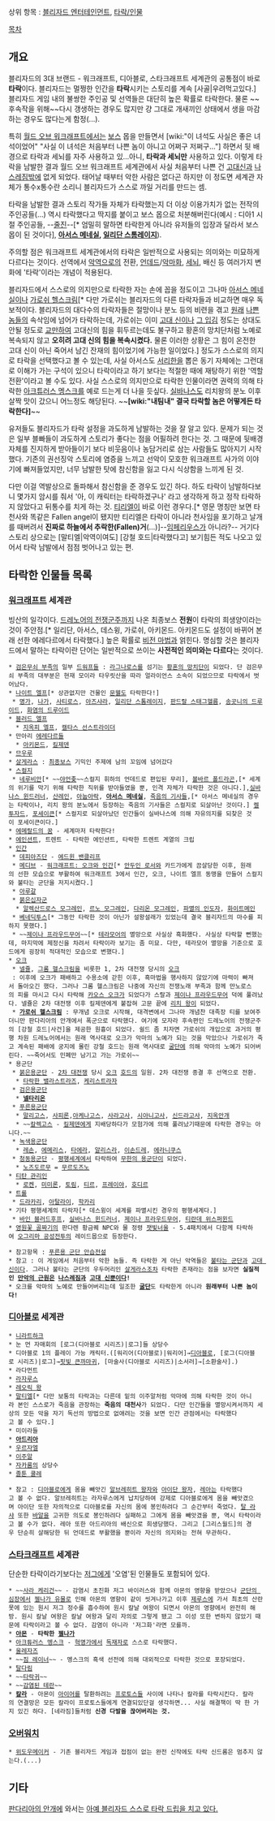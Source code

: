 상위 항목 : [[블리자드 엔터테인먼트]], [[타락/인물]]

[[목차]]

== 개요 ==
블리자드의 3대 브랜드 - 워크래프트, 디아블로, 스타크래프트 세계관의 공통점이 바로 '''타락'''이다. 블리자드는 멀쩡한 인간을 '''타락'''시키는 스토리를 계속 [사골|우려먹고있다.] 블리자드 게임 내의 불쌍한 주인공 및 선역들은 대단히 높은 확률로 타락한다. 물론 ~~후속작을 위해~~다시 갱생하는 경우도 많지만 걍 그대로 개새끼인 상태에서 생을 마감하는 경우도 많다는게 함정(...).

특히 [[월드 오브 워크래프트]]에서는 [[보스]] 몹을 만들면서 [wiki:"이 녀석도 사실은 좋은 녀석이었어" "사실 이 녀석은 처음부터 나쁜 놈이 아니고 어쩌구 저쩌구..."] 하면서 뒷 배경으로 타락과 세뇌를 자주 사용하고 있...아니, '''타락과 세뇌만''' 사용하고 있다. 이렇게 타락을 남발한 결과 월드 오브 워크래프트 세계관에서 사실 처음부터 나쁜 건 [[고대신]]과 [[나스레짐]]밖에 없게 되었다. 태어날 때부터 악한 사람은 없다곤 하지만 이 정도면 세계관 자체가 통수x통수란 소리니 블리자드가 스스로 까일 거리를 만드는 셈.

타락을 남발한 결과 스토리 작가들 자체가 타락했는지 더 이상 이용가치가 없는 전작의 주인공들(...) 역시 타락했다고 딱지를 붙이고 보스 몹으로 처분해버린다(예시 : 디아1 시절 주인공들, --[[줄진]]--[* 엄밀히 말하면 타락한게 아니라 유저들의 입장과 달라서 보스몹이 된 것이다], '''[[아서스 메네실]], [[일리단 스톰레이지]]''').

주의할 점은 워크래프트 세계관에서의 타락은 일반적으로 사용되는 의미와는 미묘하게 다르다는 것이다. 선역에서 [[악역]]으로의 전환, [[언데드]]/[[악마]]화, [[세뇌]], 배신 등 여러가지 변화에 '타락'이라는 개념이 적용된다. 

블리자드에서 스스로의 의지만으로 타락한 자는 손에 꼽을 정도이고 그나마 [[아서스 메네실]]이나 [[가로쉬 헬스크림]][* 다만 가로쉬는 블리자드의 다른 타락자들과 비교하면 매우 독보적이다. 블리자드의 대다수의 타락자들은 절망이나 분노 등의 비련을 겪고 [[나스레짐|원래]] [[고대신|나쁜놈]]들의 속삭임에 넘어가 타락하는데, 가로쉬는 이미 [[고대 신]]이나 [[샤(워크래프트)| 그 입김]] 정도는 상대도 안될 정도로 [[교만의 샤|교만]]하여 고대신의 힘을 휘두르는데도 불구하고 황혼의 망치단처럼 노예로 복속되지 않고 '''오히려 고대 신의 힘을 복속시켰다.''' 물론 이러한 상황은 그 힘이 온전한 고대 신이 아닌 죽어서 남긴 잔재의 힘이었기에 가능한 일이었다.] 정도가 스스로의 의지로 타락을 선택했다고 볼 수 있는데, 사실 아서스도 [[서리한]]을 뽑은 동기 자체에는 그런대로 이해가 가는 구석이 있으니 타락이라고 하기 보다는 적절한 때에 재탕하기 위한 '역할 전환'이라고 볼 수도 있다. 사실 스스로의 의지만으로 타락한 인물이라면 권력의 의해 타락한 [[아크튜러스 멩스크]]를 예로 드는게 더 나을 듯싶다. [[실바나스 윈드러너|실바나스]]도 리치왕의 분노 이후 살짝 맛이 갔으니 어느정도 해당된다. ~~'''[wiki:"내팀내" 결국 타락할 놈은 어떻게든 타락한다]'''~~

유저들도 블리자드가 타락 설정을 과도하게 남발하는 것을 잘 알고 있다. 문제가 되는 것은 일부 블빠들이 과도하게 스토리가 좋다는 점을 어필하려 한다는 것. 그 때문에 뒷배경 자체를 진지하게 받아들이기 보다 비웃음이나 농담거리로 삼는 사람들도 많아지기 시작했다. 기존의 권선징악 스토리에 염증을 느끼고 선악이 모호한 워크래프트 사가의 이야기에 빠져들었지만, 너무 남발한 탓에 참신함을 잃고 다시 식상함을 느끼게 된 것.

다만 이걸 역발상으로 돌파해서 참신함을 준 경우도 있긴 하다. 하도 타락이 남발하다보니 몇가지 암시를 줘서 '아, 이 캐릭터는 타락하겠구나' 라고 생각하게 하고 정작 타락하지 않았다고 뒤통수를 치게 하는 것. [[티리엘]]이 바로 이런 경우다.[* 영문 명칭만 보면 타천사와 똑같은 Fallen angel이 됐지만 티리엘은 타락이 아니라 천사임을 포기하고 날개를 때버려서 '''진짜로 하늘에서 추락한(Fallen)거'''(...)]--[[임페리우스]]가 아니라?-- 거기다 스토리 상으로는 [말티엘|악역이여도] [강철 호드|타락했다고] 보기힘든 적도 나오고 있어서 타락 남발에서 점점 벗어나고 있는 편.

== 타락한 인물들 목록 ==
=== [[워크래프트]] 세계관 ===
빙산의 일각이다. [[드레노어의 전쟁군주]]까지 나온 최종보스 '''전원'''이 타락의 희생양이라는 것이 주안점.[* 일리단, 아서스, 데스윙, 가로쉬, 아키몬드. 아키몬드도 설정이 바뀌어 본래 선한 에레다르에서 타락했다.] 높은 확률로 [[비전 마법]]과 얽힌다. 명심할 것은 블리자드에서 말하는 타락이란 단어는 일반적으로 쓰이는 '''사전적인 의미와는 다르다'''는 것이다. 

 * [[검은무쇠 부족]]의 일부 [[드워프]]들 : [[라그나로스]]를 섬기는 [[황혼의 망치단]]이 되었다. 단 검은무쇠 부족의 대부분은 현재 모이라 타우릿산을 따라 얼라이언스 소속이 되었으므로 타락에서 벗어났다.
 * [[나이트 엘프]][* 상관없지만 건물인 [[문웰]]도 타락한다!]
  * [[명가]], [[나가]], [[사티로스]], [[아즈샤라]], [[일리단 스톰레이지]], [[판드랄 스태그헬름]], [[늑대인간(워크래프트)|송곳니의 드루이드]], [[화염의 드루이드]]
 * [[블러드 엘프]]
   * [[지옥피 엘프]], [[캘타스 선스트라이더]]
 * 만아리 [[에레다르]]들
   * [[아키몬드]], [[킬제덴]]
 * [[므우루]]
 * [[살게라스]] : [[최종보스]] 기믹인 주제에 남의 꼬임에 넘어갔다
 * [[스컬지(워크래프트)|스컬지]]
  * [[네루비안]][* ~~[[야언좆]]~~스컬지 휘하의 언데드로 편입된 무리], [[볼바르 폴드라곤]],[* 세계의 위기를 막기 위해 타락한 직위를 받아들였을 뿐, 인격 자체가 타락한 것은 아니다.],[[실바나스 윈드러너]], [[산레인]], [[아눕아락]], '''[[아서스 메네실]]''', [[죽음의 기사]]들,[* 아서스 메네실의 경우는 타락이나, 리치 왕의 분노에서 등장하는 죽음의 기사들은 스컬지로 되살아난 것이다.] [[켈투자드]], [[포세이큰]][* 스컬지로 되살아났던 인간들이 실바나스에 의해 자유의지를 되찾은 것이 포세이큰이다.]
 * [[에메랄드의 꿈]] - 세계마저 타락한다!
 * [[에인션트]], 트렌트 - 타락한 에인션트, 타락한 트렌트 계열의 크립
 * [[인간(워크래프트)|인간]]
  * [[데피아즈단]] - [[에드윈 밴클리프]]
  * [[메디브]] - [[워크래프트: 오크와 인간]][* [[안두인 로서]]와 카드가에게 끔살당한 이후, 원래의 선한 모습으로 부활하여 워크래프트 3에서 인간, 오크, 나이트 엘프 동맹을 만들어 스컬지와 불타는 군단을 저지시켰다.]
  * [[아루갈]]
  * [[붉은십자군]]
   * [[알렉산드로스 모그레인]], [[르노 모그레인]], [[다리온 모그레인]], [[파멸의 인도자]], [[화이트메인]]
  * [[베네딕투스]][* 그동안 타락한 것이 아닌가 설왕설래가 있었는데 결국 블리자드의 마수를 피하지 못했다.]
  * ~~[[제이나 프라우드무어]]~~[* [[테라모어]]의 멸망으로 사실상 흑화했다. 사실상 타락할 뻔했는데, 마지막에 제정신을 차려서 타락이라 보기는 좀 미묘. 다만, 테라모어 멸망을 기준으로 호드에게 굉장히 적대적인 모습으로 변했다.]
 * [[오크(워크래프트)|오크]]
  * [[넬쥴]], [[그롬 헬스크림]]을 비롯한 1, 2차 대전쟁 당시의 [[오크]]
  : 이후에 오크가 패배하고 수용소에 갇힌 이후, 흑마법을 행사하지 않았기에 마력이 빠져서 돌아오긴 했다. 그러나 그롬 헬스크림은 나중에 자신의 전쟁노래 부족과 함께 만노로스의 피를 마시고 다시 타락해 [[카오스 오크]]가 되었다가 스랄과 [[제이나 프라우드무어]] 덕에 풀려났다. 넬쥴은 2차 대전쟁 이후 킬제덴에게 붙잡혀 고문 끝에 [[리치 왕]]이 되었다.
  * '''[[가로쉬 헬스크림]]''' : 무개념 오크로 시작해, 대격변에서 그나마 개념찬 대족장 티를 보여주더니만 판다리아의 안개에서 폭군으로 타락했다. 여기에 모자라 후속편인 드레노어의 전쟁군주의 [강철 호드|사건]을 제공한 원흉이 되었다. 쉴드 좀 치자면 가로쉬의 개입으로 과거의 평행 차원 드레노어에서는 원래 역사대로 오크가 악마의 노예가 되는 것을 막았으나 가로쉬가 죽고 계속된 패배에 궁지에 몰린 강철 호드는 원래 역사대로 [[굴단]]에 의해 악마의 노예가 되어버린다. ~~죽어서도 민폐만 남기고 가는 가로쉬~~
 * 용군단
  * [[붉은용군단]] - [[워크래프트 2|2차 대전쟁]] 당시 [[오크]] [[호드]]의 일원. 2차 대전쟁 종결 후 선역으로 전환.
   * [[타락한 밸라스트라즈]], [[케리스트라자]]
  * [[검은용군단]]
   * '''[[넬타리온]]'''
  * [[푸른용군단]]
   * [[말리고스]], [[사피론]],[[아케나고스]], [[사라고사]], [[시아니고사]], [[신드라고사]], [[지옥안개]]
   * ~~[[칼렉고스]] - [[킬제덴]]에게 지배당하다가 모험가에 의해 풀려났기때문에 타락한 경우는 아니다.~~
  * [[녹색용군단]]
   * [[레손]], [[에메리스]], [[타에라]], [[알리스라조르|알리스라]], [[이손드레]], [[에라니쿠스]]
  * [[청동용군단]] - [[평행세계]]에서 타락하여 [[무한의 용군단]]이 되었다.
   * [[노즈도르무]] = [[무르도즈노]]
 * [[티탄 관리인]]
   * [[로켄]], [[미미론]], [[토림]], [[티르]], [[프레이야]], [[호디르]]
 * [[트롤(워크래프트)|트롤]]
  * [[드라카리]], [[아탈라이]], [[학카리]]
 * 기타 평행세계의 타락자[* 데스윙이 세계를 파멸시킨 경우의 평행세계다.]
  * [[바인 블러드후프]], [[실바나스 윈드러너]], [[제이나 프라우드무어]], [[티란데 위스퍼윈드]]
 * [[영원꽃 골짜기]]의 판다렌 황금퀘 NPC와 물 정령 [[잿빛너울]] - 5.4패치에서 다함께 타락하여 [[오그리마 공성전투]]의 레이드몹으로 등장한다.

 * 참고항목 : [[푸른용 군단 안습전설]]
 * 참고 : 이 게임에서 처음부터 악한 놈들. 즉 타락한 게 아닌 악역들은 [[불타는 군단]]과 [[고대 신]]이다. 그러나 불타는 군단의 우두머리인 [[살게라스]]조차 타락한 존재라는 점을 보자면 '''실질적인 [[만악의 근원]]은 [[나스레짐]]과 [[고대 신]]뿐이다!'''
 * 오크를 악마의 노예로 만들어버리는데 일조한 '''[[굴단]]'''도 타락한게 아니라 '''원래부터 나쁜 놈이다!'''

=== [[디아블로]] 세계관 ===
 * [[니라트하크]]
 * 눈 먼 자매회의 [로그(디아블로 시리즈)|로그]들 상당수
 * 디아블로 1의 플레이 가능 캐릭터.([워리어(디아블로)|워리어]→[[디아블로]], [로그(디아블로 시리즈)|로그]→[[핏빛 큰까마귀]], [마술사(디아블로 시리즈)|소서러]→[소환술사].)
 * 라다먼트
 * [[라자루스]]
 * [[레오릭 왕]]
 * [[말티엘]][* 다만 보통의 타락과는 다른데 밑의 이주알처럼 악마에 의해 타락한 것이 아니라 본인 스스로가 죽음을 관장하는 '''죽음의 대천사'''가 되었다. 다만 인간들을 멸망시켜서까지 세상의 모든 악을 자기 독선의 방법으로 없애려는 것을 보면 인간 관점에서는 타락했다고 볼 수 있다.]
 * 미이라들
 * '''[[아드리아]]'''
 * [[우르자엘]]
 * [[이주알]]
 * [[자카룸]]의 상당수
 * [[졸툰 쿨레]]

 * 참고 : [[디아블로(디아블로 시리즈)|디아블로]]에게 몸을 빼앗긴 [[알브레히트 왕자]]와 [[아이단 왕자]], [[레아(디아블로)|레아]]는 타락했다고 볼 수 없다. 알브레히트는 라자루스에게 납치당하여 강제로 디아블로에게 몸을 빼앗겼으며 아이단 또한 자의적으로 디아블로를 자신의 몸에 봉인하려다 그 순간부터 죽었다. [[탈 라샤]] 또한 [[바알(디아블로)|바알]]을 고귀한 의도로 봉인하려다 실패하고 그에게 몸을 빼앗겼을 뿐, 역시 타락이라고 볼 수가 없다. 레아 또한 아드리아의 배신으로 희생당했다. 그리고 [그리스월드]의 경우 단순히 살해당한 뒤 언데드로 부활했을 뿐이라 자신의 의지와는 전혀 무관하다.

=== [[스타크래프트]] 세계관 ===
단순한 타락이라기보다는 [[저그]]에게 '오염'된 인물들도 포함되어 있다.

 * ~~[[사라 케리건]]~~ - 감염시 초진화 저그 바이러스와 함께 아몬의 영향을 받았으나 [[군단의 심장]]에서 [[젤나가 유물]]로 인해 아몬의 영향이 같이 씻겨나가고 이후 [[제루스]]에 가서 최초의 산란못에 있는 원시 저그 정수를 흡수하여 원시 칼날 여왕이 되면서 아몬의 영향에서 완전히 해방. 원시 칼날 여왕은 칼날 여왕과 달리 자의로 그렇게 됐고 그 이성 또한 변하지 않았기 때문에 타락이라고 볼 수 없다. 감염이 아니라 '저그화'라면 모를까.
 * '''[[아몬(스타크래프트 2)|아몬]]''' - '''타락한 [[젤나가]]'''
 * [[아크튜러스 멩스크]] - [[혁명]]가에서 [[독재자]]로 스스로 타락했다.
 * [[울레자즈]]
 * ~~[[짐 레이너]]~~ - 멩스크의 흑색 선전에 의해 대외적으로 타락한 것으로 포장되었다.
 * [[탈다림]]
 * ~~[[타락귀]]~~
 * ~~[[감염된 테란]]~~
 * '''[[칼라(스타크래프트)|칼라]]''' - 아몬이 [[아이어]]를 탈환하려는 [[프로토스]]들 사이에 나타나 칼라를 타락시킨다. 칼라의 연결망은 모든 칼라이 프로토스들에게 연결되있단걸 생각하면... 사실 해결책이 딱 한 가지 있긴 하다. [네라짐]들처럼 '''신경 다발을 끊어버리는 것.'''

=== [[오버워치]] ===
 * [[위도우메이커(오버워치)|위도우메이커]] - 기존 블리자드 게임과 접점이 없는 완전 신작에도 타락 신드롬은 멈추지 않는다.(...)

== 기타 == 
[[판다리아의 안개]]에 와서는 [http://blog.naver.com/playforum99/130122000481 아예 블리자드 스스로 타락 드립을 치고 있다.]
